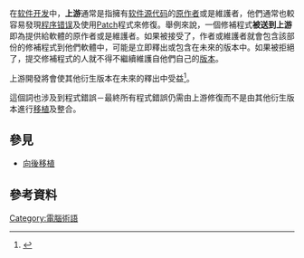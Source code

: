 {{onesource|time=2015-08-19T10:19:31+00:00}}
{{NoteTA|G1=IT}}
{{about|一種程式設計的術語|與其同名的其他主題|上游}}
在[[软件开发|软件开发]]中，'''上游'''通常是指擁有[[软件|软件]][[源代码|源代码]]的[[软件工程|原作者]]或是維護者，他們通常也較容易發現[[程序错误|程序错误]]及使用[[Patch|Patch]]程式來修復。舉例來說，一個修補程式'''被送到上游'''即為提供給軟體的原作者或是維護者。如果被接受了，作者或維護者就會包含該部份的修補程式到他們軟體中，可能是立即釋出或包含在未來的版本中。如果被拒絕了，提交修補程式的人就不得不繼續維護自他們自己的[[Linux发行版|版本]]。 

上游開發將會使其他衍生版本在未來的釋出中受益<ref>{{cite web|url=http://fedoraproject.org/wiki/Staying_close_to_upstream_projects|title=Staying close to upstream projects|publisher=[[Fedora|Fedora]]|accessdate=2014-02-06|archive-date=2020-04-04|archive-url=https://web.archive.org/web/20200404031403/https://fedoraproject.org/wiki/Staying_close_to_upstream_projects|dead-url=no}}</ref>。

這個詞也涉及到程式錯誤－最終所有程式錯誤仍需由上游修復而不是由其他衍生版本進行[[移植_(軟體)|移植]]及整合。

== 參見 ==
* [[向後移植|向後移植]]

== 參考資料 ==
<references/>

[[Category:電腦術語|Category:電腦術語]]

{{compu-prog-stub}}